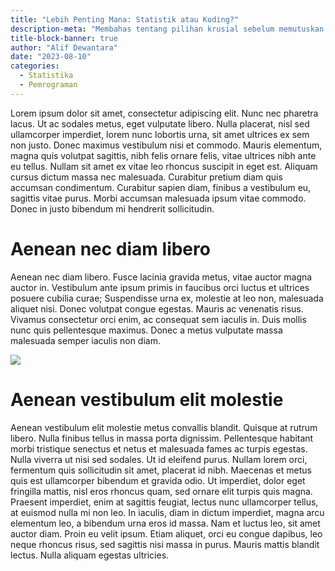 ```yaml
---
title: "Lebih Penting Mana: Statistik atau Koding?"
description-meta: "Membahas tentang pilihan krusial sebelum memutuskan mempelajari bahasa pemrograman untuk bidang data"
title-block-banner: true
author: "Alif Dewantara"
date: "2023-08-10"
categories:
  - Statistika
  - Pemrograman
---
```


Lorem ipsum dolor sit amet, consectetur adipiscing elit. Nunc nec pharetra lacus. Ut ac sodales metus, eget vulputate libero. Nulla placerat, nisl sed ullamcorper imperdiet, lorem nunc lobortis urna, sit amet ultrices ex sem non justo. Donec maximus vestibulum nisi et commodo. Mauris elementum, magna quis volutpat sagittis, nibh felis ornare felis, vitae ultrices nibh ante eu tellus. Nullam sit amet ex vitae leo rhoncus suscipit in eget est. Aliquam cursus dictum massa nec malesuada. Curabitur pretium diam quis accumsan condimentum. Curabitur sapien diam, finibus a vestibulum eu, sagittis vitae purus. Morbi accumsan malesuada ipsum vitae commodo. Donec in justo bibendum mi hendrerit sollicitudin.

# Aenean nec diam libero

Aenean nec diam libero. Fusce lacinia gravida metus, vitae auctor magna auctor in. Vestibulum ante ipsum primis in faucibus orci luctus et ultrices posuere cubilia curae; Suspendisse urna ex, molestie at leo non, malesuada aliquet nisi. Donec volutpat congue egestas. Mauris ac venenatis risus. Vivamus consectetur orci enim, ac consequat sem iaculis in. Duis mollis nunc quis pellentesque maximus. Donec a metus vulputate massa malesuada semper iaculis non diam.

![](images/statistik-koding.png)

# Aenean vestibulum elit molestie

Aenean vestibulum elit molestie metus convallis blandit. Quisque at rutrum libero. Nulla finibus tellus in massa porta dignissim. Pellentesque habitant morbi tristique senectus et netus et malesuada fames ac turpis egestas. Nulla viverra ut nisi sed sodales. Ut id eleifend purus. Nullam lorem orci, fermentum quis sollicitudin sit amet, placerat id nibh. Maecenas et metus quis est ullamcorper bibendum et gravida odio. Ut imperdiet, dolor eget fringilla mattis, nisl eros rhoncus quam, sed ornare elit turpis quis magna. Praesent imperdiet, enim at sagittis feugiat, lectus nunc ullamcorper tellus, at euismod nulla mi non leo. In iaculis, diam in dictum imperdiet, magna arcu elementum leo, a bibendum urna eros id massa. Nam et luctus leo, sit amet auctor diam. Proin eu velit ipsum. Etiam aliquet, orci eu congue dapibus, leo neque rhoncus risus, sed sagittis nisi massa in purus. Mauris mattis blandit lectus. Nulla aliquam egestas ultricies.
